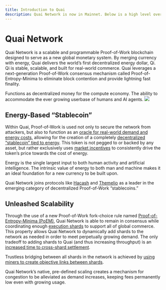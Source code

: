 ```yaml
---
title: Introduction to Quai
description: Quai Network is now in Mainnet. Below is a high level overview of Quai Network fundamentals.
---
```


# Quai Network

Quai Network is a scalable and programmable Proof-of-Work blockchain designed to serve as a new global monetary system. By merging currency with energy, Quai delivers the world’s first decentralized energy dollar, Qi. Qi is stable, scalable, and built for real-world commerce. Quai leverages a next-generation Proof-of-Work consensus mechanism called Proof-of-Entropy-Minima to eliminate block contention and provide lightning fast finality.

<CardGroup cols={1}>
  <Card
    title="Energy-Based “Stablecoin”"
    icon="coin"
    href="/learn/introduction#energy-based-stablecoin"
  >
    Functions as decentralized money for the compute economy.
  </Card>
  <Card
    title="Unleashed Scalability"
    icon="arrow-up-right-dots"
    href="/learn/introduction#unleashed-scalability"
  >
    The ability to accommodate the ever growing userbase of humans and AI
    agents.
  </Card>
</CardGroup>

<Frame>
  <img src="/images/HierarchicalStructure.jpg" />
</Frame>

## Energy-Based “Stablecoin”

Within Quai, Proof-of-Work is used not only to secure the network from attackers, but also to function as an [oracle for real-world demand and energy costs](/learn/tokenomics/token-dynamics/token-dynamics), allowing for the creation of a completely [decentralized “stablecoin” tied to energy](/learn/tokenomics/qi-emissions). This token is not pegged to or backed by any asset, but rather exclusively uses [market incentives](/learn/tokenomics/token-dynamics/token-dynamics) to consistently drive the token’s price towards the cost of energy.

Energy is the single largest input to both human activity and artificial intelligence. The intrinsic value of energy to both man and machine makes it an ideal foundation for a new currency to be built upon.

Quai Network joins protocols like [Hacash](https://hacash.money/) and [Themelio](https://docs.melproject.org/concepts/melmint) as a leader in the emerging category of decentralized Proof-of-Work “stablecoins.”

## Unleashed Scalability

Through the use of a new Proof-of-Work fork-choice rule named [Proof-of-Entropy-Minima (PoEM)](/learn/advanced-introduction/poem/poem), Quai Network is able to remain in consensus while coordinating enough [execution shards](/learn/advanced-introduction/poem/sharding/execution-sharding) to support all of global commerce. This property allows Quai Network to dynamically add shards to the network as needed in order to meet perpetually growing demand. The only tradeoff to adding shards to Quai (and thus increasing throughput) is an [increased time to cross-shard settlement](/learn/advanced-introduction/poem/sharding/dynamic-sharding#time-to-global-settlement).

Trustless bridging between all shards in the network is achieved by [using miners to create objective links between shards](/learn/advanced-introduction/merged-mining/coincident-blocks).

Quai Network’s native, pre-defined scaling creates a mechanism for congestion to be alleviated as demand increases, keeping fees permanently low even with growing usage.
